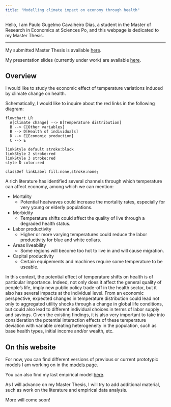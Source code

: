 ```yaml
---
title: "Modelling climate impact on economy through health"
---
```


Hello, I am Paulo Gugelmo Cavalheiro Dias, a student in the Master of Research in Economics at Sciences Po, and this webpage is 
dedicated to my Master Thesis. 

____

My submitted Master Thesis is available [here](./resources/main.pdf).

My presentation slides (currently under work) are available [here](Presentation.qmd).

## Overview

I would like to study the economic effect of temperature variations induced by climate change on health.

Schematically, I would like to inquire about the red links in the following diagram: 

```mermaid
flowchart LR
  A[Climate change] --> B[Temperature distribution]
  B --> C[Other variables]
  B --> D[Health of individuals] 
  D --> E[Economic production]
  C --> E

linkStyle default stroke:black
linkStyle 2 stroke:red
linkStyle 3 stroke:red
style D color:red

classDef linkLabel fill:none,stroke:none;
```

A rich literature has identified several channels through which temperature can affect economy, among which we can mention:

- Mortality
    - Potential heatwaves could increase the mortality rates, especially for very young or elderly populations.
- Morbidity
    - Temperature shifts could affect the quality of live through a degraded health status.
- Labor productivity
    - Higher or more varying temperatures could reduce the labor productivity for blue and white collars.
- Areas liveability
    - Some regions will become too hot to live in and will cause migration.
- Capital productivity
    - Certain equipements and machines require some temperature to be useable.

In this context, the potential effect of temperature shifts on health is of particular importance.
Indeed, not only does it affect the general quality of people's life, imply new public policy trade-off in the health sector, but 
it also has several impacts at the individual level.
From an economic perspective, expected changes in temperature distribution 
could lead not only to aggregated utility shocks through a change in global life conditions, but could also lead
to different individual choices in terms of labor supply and savings.
Given the existing findings, it is also very important to take into consideration the potential interaction effects of these 
temperature deviation with variable creating heterogeneity in the population, such as base health types, initial income and/or wealth, etc.

## On this website

For now, you can find different versions of previous or current prototypic models I am working on in the [models page](fm_models.qmd).

You can also find my last empirical model [here](./resources/Empirical_model_1.html).

As I will advance on my Master Thesis, I will try to add additional material, such as work on the literature and empirical data analysis.

More will come soon!
